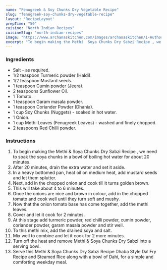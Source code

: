 ---
name: "Fenugreek & Soy Chunks Dry Vegetable Recipe"
slug: "fenugreek-soy-chunks-dry-vegetable-recipe"
layout: 'RecipeLayout'
prepTime: "50"
cuisine: "North Indian Recipes"
cuisineSlug: "north-indian-recipes"
image: "https://www.archanaskitchen.com/images/archanaskitchen/1-Author/kritikakallimani-gmail.com/Methi_Soya_original-2.jpg"
excerpt: "To begin making the Methi  Soya Chunks Dry Sabzi Recipe , we need to soak the soya chunks in a bowl of boiling hot water for about 20 minutes"
---

### Ingredients

- Salt - as required.
- 1/2 teaspoon Turmeric powder (Haldi).
- 1/2 teaspoon Mustard seeds.
- 1 teaspoon Cumin powder (Jeera).
- 2 teaspoons Sunflower Oil.
- 1 Tomato.
- 1 teaspoon Garam masala powder.
- 1 teaspoon Coriander Powder (Dhania).
- 1 cup Soy Chunks (Nuggets) - soaked in hot water.
- 1 Onion.
- 1 cup Methi Leaves (Fenugreek Leaves) - washed and finely chopped.
- 2 teaspoons Red Chilli powder.

### Instructions

1. To begin making the Methi & Soya Chunks Dry Sabzi Recipe , we need to soak the soya chunks in a bowl of boiling hot water for about 20 minutes.
1. After 20 minutes, drain the extra water and set it aside.
1. In a heavy bottomed pan, heat oil on medium heat, add mustard seeds and let them splutter.
1. Next, add in the chopped onion and cook till it turns golden brown.
1. This will take about 4 to 6 minutes.
1. Once the onions are nice and brown in colour, add in the chopped tomato and cook well until they turn soft and mushy.
1. Now that the onion tomato base has come together, add the methi leaves.
1. Cover and let it cook for 2 minutes.
1. At this stage add turmeric powder, red chilli powder, cumin powder, coriander powder, garam masala powder and stir well.
1. To this methi mix, add the drained soya and salt.
1. Mix well to combine and let it cook for 2 more minutes.
1. Turn off the heat and remove Methi & Soya Chunks Dry Sabzi into a serving bowl.
1. Serve this Methi & Soya Chunks Dry Sabzi Recipe  Dhaba Style Dal Fry Recipe and Steamed Rice along with a bowl of Dahi, for a simple and comforting weekday meal.
